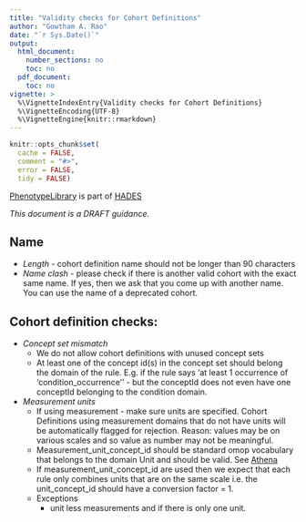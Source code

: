 ```yaml
---
title: "Validity checks for Cohort Definitions"
author: "Gowtham A. Rao"
date: "`r Sys.Date()`"
output:
  html_document:
    number_sections: no
    toc: no  
  pdf_document: 
    toc: no     
vignette: >
  %\VignetteIndexEntry{Validity checks for Cohort Definitions}
  %\VignetteEncoding{UTF-8}    
  %\VignetteEngine{knitr::rmarkdown}
---
```


```r
knitr::opts_chunk$set(
  cache = FALSE,
  comment = "#>",
  error = FALSE,
  tidy = FALSE)
```

[PhenotypeLibrary](https://github.com/OHDSI/PhenotypeLibrary) is part of [HADES](https://ohdsi.github.io/Hades/)

*This document is a DRAFT guidance.*


## Name 
- *Length* - cohort definition name should not be longer than 90 characters
- *Name clash* - please check if there is another valid cohort with the exact same name. If yes, then we ask that you come up with another name. You can use the name of a deprecated cohort.

## Cohort definition checks:
- *Concept set mismatch*
    - We do not allow cohort definitions with unused concept sets
    - At least one of the concept id(s) in the concept set should belong the domain of the rule. E.g. if the rule says ‘at least 1 occurrence of ‘condition_occurrence’’ - but the conceptId does not even have one conceptId belonging to the condition domain.

- *Measurement units*
    - If using measurement - make sure units are specified. Cohort Definitions using measurement domains that do not have units will be automatically flagged for rejection. Reason: values may be on various scales and so value as number may not be meaningful.
    - Measurement_unit_concept_id should be standard omop vocabulary that belongs to the domain Unit and should be valid. See [Athena](https://athena.ohdsi.org/search-terms/terms?domain=Unit&standardConcept=Standard&invalidReason=Valid&page=1&pageSize=500&query=)
    - If measurement_unit_concept_id are used then we expect that each rule only combines units that are on the same scale i.e. the unit_concept_id should have a conversion factor = 1. 
    - Exceptions
        - unit less measurements and if there is only one unit.


